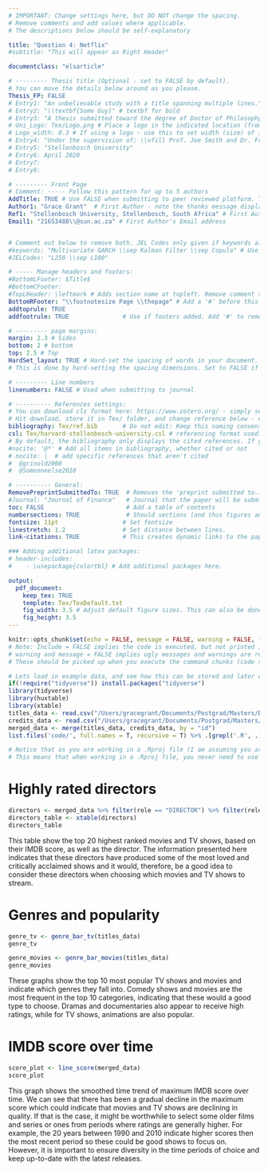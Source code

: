 ```yaml
---
# IMPORTANT: Change settings here, but DO NOT change the spacing.
# Remove comments and add values where applicable.
# The descriptions below should be self-explanatory

title: "Question 4: Netflix"
#subtitle: "This will appear as Right Header"

documentclass: "elsarticle"

# --------- Thesis title (Optional - set to FALSE by default).
# You can move the details below around as you please.
Thesis_FP: FALSE
# Entry1: "An unbelievable study with a title spanning multiple lines."
# Entry2: "\\textbf{Some Guy}" # textbf for bold
# Entry3: "A thesis submitted toward the degree of Doctor of Philosophy"
# Uni_Logo: Tex/Logo.png # Place a logo in the indicated location (from your root, e.g. defaults to ~/Tex/Logo.png) and uncomment this line. Leave uncommented for no image
# Logo_width: 0.3 # If using a logo - use this to set width (size) of image
# Entry4: "Under the supervision of: \\vfill Prof. Joe Smith and Dr. Frank Smith"
# Entry5: "Stellenbosch University"
# Entry6: April 2020
# Entry7:
# Entry8:

# --------- Front Page
# Comment: ----- Follow this pattern for up to 5 authors
AddTitle: TRUE # Use FALSE when submitting to peer reviewed platform. This will remove author names.
Author1: "Grace Grant"  # First Author - note the thanks message displayed as an italic footnote of first page.
Ref1: "Stellenbosch University, Stellenbosch, South Africa" # First Author's Affiliation
Email1: "21653488\\@sun.ac.za" # First Author's Email address


# Comment out below to remove both. JEL Codes only given if keywords also given.
#keywords: "Multivariate GARCH \\sep Kalman Filter \\sep Copula" # Use \\sep to separate
#JELCodes: "L250 \\sep L100"

# ----- Manage headers and footers:
#BottomLFooter: $Title$
#BottomCFooter:
#TopLHeader: \leftmark # Adds section name at topleft. Remove comment to add it.
BottomRFooter: "\\footnotesize Page \\thepage" # Add a '#' before this line to remove footer.
addtoprule: TRUE
addfootrule: TRUE               # Use if footers added. Add '#' to remove line.

# --------- page margins:
margin: 2.3 # Sides
bottom: 2 # bottom
top: 2.5 # Top
HardSet_layout: TRUE # Hard-set the spacing of words in your document. This will stop LaTeX squashing text to fit on pages, e.g.
# This is done by hard-setting the spacing dimensions. Set to FALSE if you want LaTeX to optimize this for your paper.

# --------- Line numbers
linenumbers: FALSE # Used when submitting to journal

# ---------- References settings:
# You can download cls format here: https://www.zotero.org/ - simply search for your institution. You can also edit and save cls formats here: https://editor.citationstyles.org/about/
# Hit download, store it in Tex/ folder, and change reference below - easy.
bibliography: Tex/ref.bib       # Do not edit: Keep this naming convention and location.
csl: Tex/harvard-stellenbosch-university.csl # referencing format used.
# By default, the bibliography only displays the cited references. If you want to change this, you can comment out one of the following:
#nocite: '@*' # Add all items in bibliography, whether cited or not
# nocite: |  # add specific references that aren't cited
#  @grinold2000
#  @Someoneelse2010

# ---------- General:
RemovePreprintSubmittedTo: TRUE  # Removes the 'preprint submitted to...' at bottom of titlepage
#Journal: "Journal of Finance"   # Journal that the paper will be submitting to, if RemovePreprintSubmittedTo is set to TRUE.
toc: FALSE                       # Add a table of contents
numbersections: TRUE             # Should sections (and thus figures and tables) be numbered?
fontsize: 11pt                  # Set fontsize
linestretch: 1.2                # Set distance between lines.
link-citations: TRUE            # This creates dynamic links to the papers in reference list.

### Adding additional latex packages:
# header-includes:
#    - \usepackage{colortbl} # Add additional packages here.

output:
  pdf_document:
    keep_tex: TRUE
    template: Tex/TexDefault.txt
    fig_width: 3.5 # Adjust default figure sizes. This can also be done in the chunks of the text.
    fig_height: 3.5
---
```


<!-- First: Set your default preferences for chunk options: -->

<!-- If you want a chunk's code to be printed, set echo = TRUE. message = FALSE stops R printing ugly package loading details in your final paper too. I also suggest setting warning = FALSE and checking for warnings in R, else you might find ugly warnings in your paper. -->

```r
knitr::opts_chunk$set(echo = FALSE, message = FALSE, warning = FALSE, fig.width = 6, fig.height = 5, fig.pos="H", fig.pos = 'H')
# Note: Include = FALSE implies the code is executed, but not printed in your pdf.
# warning and message = FALSE implies ugly messages and warnings are removed from your pdf.
# These should be picked up when you execute the command chunks (code sections below) in your rmd, not printed in your paper!

# Lets load in example data, and see how this can be stored and later called from your 'data' folder.
if(!require("tidyverse")) install.packages("tidyverse")
library(tidyverse)
library(huxtable)
library(xtable)
titles_data <- read.csv("/Users/gracegrant/Documents/Postgrad/Masters/Data Science/Take home exam/Question 4/data/netflix/titles.csv")
credits_data <- read.csv("/Users/gracegrant/Documents/Postgrad/Masters/Data Science/Take home exam/Question 4/data/netflix/credits.csv")
merged_data <- merge(titles_data, credits_data, by = "id")
list.files('code/', full.names = T, recursive = T) %>% .[grepl('.R', .)] %>% as.list() %>% walk(~source(.))

# Notice that as you are working in a .Rproj file (I am assuming you are) - the relative paths of your directories start at your specified root.
# This means that when working in a .Rproj file, you never need to use getwd() - it is assumed as your base root automatically.


```


<!-- ############################## -->
<!-- # Start Writing here: -->
<!-- ############################## -->

# Highly rated directors
```r
directors <- merged_data %>% filter(role == "DIRECTOR") %>% filter(release_year > 1980) %>% select (c("title", "type", "imdb_score", "name")) %>% arrange(desc(imdb_score)) %>% slice(1:20)
directors_table <- xtable(directors)
directors_table

```

This table show the top 20 highest ranked movies and TV shows, based on their IMDB score, as well as the director. The information presented here indicates that these directors have produced some of the most loved and critically acclaimed shows and it would, therefore, be a good idea to consider these directors when choosing which movies and TV shows to stream.

# Genres and popularity
```r
genre_tv <- genre_bar_tv(titles_data)
genre_tv
```
```r
genre_movies <- genre_bar_movies(titles_data)
genre_movies
```

These graphs show the top 10 most popular TV shows and movies and indicate which genres they fall into. Comedy shows and movies are the most frequent in the top 10 categories, indicating that these would a good type to choose. Dramas and documentaries also appear to receive high ratings, while for TV shows, animations are also popular. 

# IMDB score over time
```r
score_plot <- line_score(merged_data)
score_plot
```

This graph shows the smoothed time trend of maximum IMDB score over time. We can see that there has been a gradual decline in the maximum score which could indicate that movies and TV shows are declining in quality. If that is the case, it might be worthwhile to select some older films and series or ones from periods where ratings are generally higher. For example, the 20 years between 1990 and 2010 indicate higher scores then the most recent period so these could be good shows to focus on. However, it is important to ensure diversity in the time periods of choice and keep up-to-date with the latest releases. 






